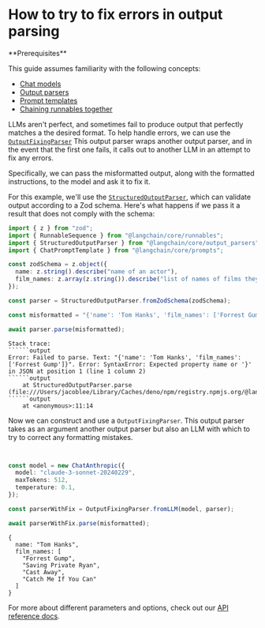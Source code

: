 # How to try to fix errors in output parsing

<Info>
**Prerequisites**


This guide assumes familiarity with the following concepts:
- [Chat models](/oss/javascript/concepts/chat_models)
- [Output parsers](/oss/javascript/concepts/output_parsers)
- [Prompt templates](/oss/javascript/concepts/prompt_templates)
- [Chaining runnables together](/oss/javascript/how-to/sequence/)

</Info>

LLMs aren't perfect, and sometimes fail to produce output that perfectly matches a the desired format. To help handle errors, we can use the [`OutputFixingParser`](https://api.js.langchain.com/classes/langchain.output_parsers.OutputFixingParser.html) This output parser wraps another output parser, and in the event that the first one fails, it calls out to another LLM in an attempt to fix any errors.

Specifically, we can pass the misformatted output, along with the formatted instructions, to the model and ask it to fix it.

For this example, we'll use the [`StructuredOutputParser`](https://api.js.langchain.com/classes/langchain_core.output_parsers.StructuredOutputParser.html), which can validate output according to a Zod schema. Here's what happens if we pass it a result that does not comply with the schema:


```typescript
import { z } from "zod";
import { RunnableSequence } from "@langchain/core/runnables";
import { StructuredOutputParser } from "@langchain/core/output_parsers";
import { ChatPromptTemplate } from "@langchain/core/prompts";

const zodSchema = z.object({
  name: z.string().describe("name of an actor"),
  film_names: z.array(z.string()).describe("list of names of films they starred in"),
});

const parser = StructuredOutputParser.fromZodSchema(zodSchema);

const misformatted = "{'name': 'Tom Hanks', 'film_names': ['Forrest Gump']}";

await parser.parse(misformatted);
```

```output
Stack trace:
``````output
Error: Failed to parse. Text: "{'name': 'Tom Hanks', 'film_names': ['Forrest Gump']}". Error: SyntaxError: Expected property name or '}' in JSON at position 1 (line 1 column 2)
``````output
    at StructuredOutputParser.parse (file:///Users/jacoblee/Library/Caches/deno/npm/registry.npmjs.org/@langchain/core/0.1.63/dist/output_parsers/structured.js:86:19)
``````output
    at <anonymous>:11:14
```

Now we can construct and use a `OutputFixingParser`. This output parser takes as an argument another output parser but also an LLM with which to try to correct any formatting mistakes.


```typescript


const model = new ChatAnthropic({
  model: "claude-3-sonnet-20240229",
  maxTokens: 512,
  temperature: 0.1,
});

const parserWithFix = OutputFixingParser.fromLLM(model, parser);

await parserWithFix.parse(misformatted);
```



```output
{
  name: "Tom Hanks",
  film_names: [
    "Forrest Gump",
    "Saving Private Ryan",
    "Cast Away",
    "Catch Me If You Can"
  ]
}
```


For more about different parameters and options, check out our [API reference docs](https://api.js.langchain.com/classes/langchain.output_parsers.OutputFixingParser.html).
